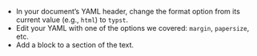 * In your document's YAML header, change the format option from its current value (e.g., `html`) to `typst`.
* Edit your YAML with one of the options we covered: `margin`, `papersize`, etc.
* Add a block to a section of the text.